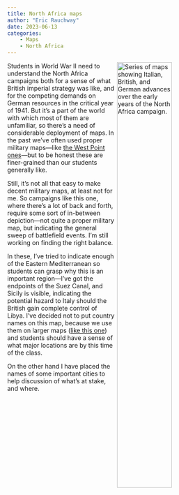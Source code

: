 ```yaml
---
title: North Africa maps
author: "Eric Rauchway"
date: 2023-06-13
categories:
    - Maps
    - North Africa
---
```


<img align="right" src="na_combine.png" alt="Series of maps showing Italian, British, and German advances over the early years of the North Africa campaign." width=50%>

Students in World War II need to understand the North Africa campaigns both for a sense of what British imperial strategy was like, and for the competing demands on German resources in the critical year of 1941. But it's a part of the world with which most of them are unfamiliar, so there's a need of considerable deployment of maps. In the past we've often used proper military maps---like [the West Point ones](https://www.westpoint.edu/academics/academic-departments/history/digital-history-center/atlases/world-war-two-europe)---but to be honest these are finer-grained than our students generally like.

Still, it's not all that easy to make decent military maps, at least not for me. So campaigns like this one, where there's a lot of back and forth, require some sort of in-between depiction---not quite a proper military map, but indicating the general sweep of battlefield events. I'm still working on finding the right balance. 

In these, I've tried to indicate enough of the Eastern Mediterranean so students can grasp why this is an important region---I've got the endpoints of the Suez Canal, and Sicily is visible, indicating the potential hazard to Italy should the British gain complete control of Libya. I've decided not to put country names on this map, because we use them on larger maps ([like this one](http://localhost:5505/posts/geolexigraph/)) and students should have a sense of what major locations are by this time of the class. 

On the other hand I have placed the names of some important cities to help discussion of what's at stake, and where.
